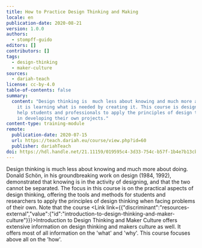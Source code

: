 ```yaml
---
title: How to Practice Design Thinking and Making
locale: en
publication-date: 2020-08-21
version: 1.0.0
authors:
  - stompff-guido
editors: []
contributors: []
tags:
  - design-thinking
  - maker-culture
sources:
  - dariah-teach
license: cc-by-4.0
table-of-contents: false
summary:
  content: "Design thinking is  much less about knowing and much more about doing:
    it is learning what is needed by creating it. This course is designed to
    help students and professionals to apply the principles of design thinking
    in developing their own projects."
content-type: training-module
remote:
  publication-date: 2020-07-15
  url: https://teach.dariah.eu/course/view.php?id=60
  publisher: dariahTeach
doi: https://hdl.handle.net/21.11159/019595c4-3d33-754c-b57f-1b4e7b13cb06
---
```

Design thinking is much less about knowing and much more about doing. Donald Schön, in his groundbreaking work on design (1984, 1992), demonstrated that knowing is in the activity of designing, and that the two cannot be separated. The focus in this course is on the practical aspects of design thinking, offering the tools and methods for students and researchers to apply the principles of design thinking when facing problems of their own. Note that the course <Link link={{"discriminant":"resources-external","value":{"id":"introduction-to-design-thinking-and-maker-culture"}}}>Introduction to Design Thinking and Maker Culture</Link> offers extensive information on design thinking and makers culture as well. It offers most of all information on the 'what' and 'why'. This course focuses above all on the 'how'.

<ExternalResource title="Interested in learning more?" subtitle="How to Practice Design Thinking and Making" url="https://teach.dariah.eu/course/view.php?id=60" />
